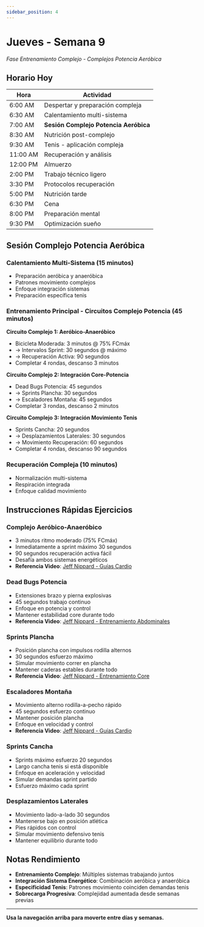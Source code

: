 ```yaml
---
sidebar_position: 4
---
```



<WorkoutNav weekNumber={9} />

# Jueves - Semana 9

_Fase Entrenamiento Complejo - Complejos Potencia Aeróbica_

## Horario Hoy

| Hora | Actividad |
|------|----------|
| 6:00 AM | Despertar y preparación compleja |
| 6:30 AM | Calentamiento multi-sistema |
| 7:00 AM | **Sesión Complejo Potencia Aeróbica** |
| 8:30 AM | Nutrición post-complejo |
| 9:30 AM | Tenis - aplicación compleja |
| 11:00 AM | Recuperación y análisis |
| 12:00 PM | Almuerzo |
| 2:00 PM | Trabajo técnico ligero |
| 3:30 PM | Protocolos recuperación |
| 5:00 PM | Nutrición tarde |
| 6:30 PM | Cena |
| 8:00 PM | Preparación mental |
| 9:30 PM | Optimización sueño |

## Sesión Complejo Potencia Aeróbica

### Calentamiento Multi-Sistema (15 minutos)
- Preparación aeróbica y anaeróbica
- Patrones movimiento complejos
- Enfoque integración sistemas
- Preparación específica tenis

### Entrenamiento Principal - Circuitos Complejo Potencia (45 minutos)

**Circuito Complejo 1: Aeróbico-Anaeróbico**
- Bicicleta Moderada: 3 minutos @ 75% FCmáx
- → Intervalos Sprint: 30 segundos @ máximo
- → Recuperación Activa: 90 segundos
- Completar 4 rondas, descanso 3 minutos

**Circuito Complejo 2: Integración Core-Potencia**
- Dead Bugs Potencia: 45 segundos
- → Sprints Plancha: 30 segundos
- → Escaladores Montaña: 45 segundos
- Completar 3 rondas, descanso 2 minutos

**Circuito Complejo 3: Integración Movimiento Tenis**
- Sprints Cancha: 20 segundos
- → Desplazamientos Laterales: 30 segundos
- → Movimiento Recuperación: 60 segundos
- Completar 4 rondas, descanso 90 segundos

### Recuperación Compleja (10 minutos)
- Normalización multi-sistema
- Respiración integrada
- Enfoque calidad movimiento

## Instrucciones Rápidas Ejercicios

### Complejo Aeróbico-Anaeróbico
- 3 minutos ritmo moderado (75% FCmáx)
- Inmediatamente a sprint máximo 30 segundos
- 90 segundos recuperación activa fácil
- Desafía ambos sistemas energéticos
- **Referencia Video**: [Jeff Nippard - Guías Cardio](https://www.youtube.com/watch?v=Kl0ht3ow8TQ)

### Dead Bugs Potencia
- Extensiones brazo y pierna explosivas
- 45 segundos trabajo continuo
- Enfoque en potencia y control
- Mantener estabilidad core durante todo
- **Referencia Video**: [Jeff Nippard - Entrenamiento Abdominales](https://www.youtube.com/watch?v=_xdOuqokcm4)

### Sprints Plancha
- Posición plancha con impulsos rodilla alternos
- 30 segundos esfuerzo máximo
- Simular movimiento correr en plancha
- Mantener caderas estables durante todo
- **Referencia Video**: [Jeff Nippard - Entrenamiento Core](https://www.youtube.com/watch?v=_xdOuqokcm4)

### Escaladores Montaña
- Movimiento alterno rodilla-a-pecho rápido
- 45 segundos esfuerzo continuo
- Mantener posición plancha
- Enfoque en velocidad y control
- **Referencia Video**: [Jeff Nippard - Guías Cardio](https://www.youtube.com/watch?v=Kl0ht3ow8TQ)

### Sprints Cancha
- Sprints máximo esfuerzo 20 segundos
- Largo cancha tenis si está disponible
- Enfoque en aceleración y velocidad
- Simular demandas sprint partido
- Esfuerzo máximo cada sprint

### Desplazamientos Laterales
- Movimiento lado-a-lado 30 segundos
- Mantenerse bajo en posición atlética
- Pies rápidos con control
- Simular movimiento defensivo tenis
- Mantener equilibrio durante todo

## Notas Rendimiento
- **Entrenamiento Complejo**: Múltiples sistemas trabajando juntos
- **Integración Sistema Energético**: Combinación aeróbica y anaeróbica
- **Especificidad Tenis**: Patrones movimiento coinciden demandas tenis
- **Sobrecarga Progresiva**: Complejidad aumentada desde semanas previas

---

**Usa la navegación arriba para moverte entre días y semanas.**